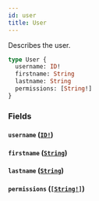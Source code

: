 ```yaml
---
id: user
title: User
---
```


Describes the user.

```graphql
type User {
  username: ID!
  firstname: String
  lastname: String
  permissions: [String!]
}
```

### Fields

#### `username` ([`ID!`](/docs/reference/tasklist-api/scalars/id))

#### `firstname` ([`String`](/docs/reference/tasklist-api/scalars/string))

#### `lastname` ([`String`](/docs/reference/tasklist-api/scalars/string))

#### `permissions` ([`[String!]`](/docs/reference/tasklist-api/scalars/string))
